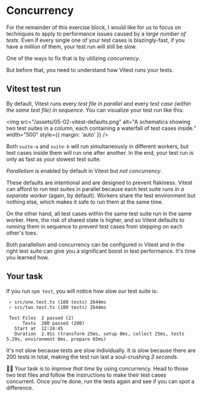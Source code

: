 # Concurrency

<EpicVideo url="https://www.epicweb.dev/workshops/advanced-vitest-patterns/performance/04-02-problem" />

For the remainder of this exercise block, I would like for us to focus on techniques to apply to performance issues caused by a _large number of tests_. Even if every single one of your test cases is blazingly-fast, if you have a million of them, your test run will still be slow.

One of the ways to fix that is by utilizing _concurrency_.

But before that, you need to understand how Vitest runs your tests.

## Vitest test run

By default, Vitest runs every _test file in parallel_ and every _test case (within the same test file) in sequence_. You can visualize your test run like this:

<img
	src="/assets/05-02-vitest-defaults.png"
	alt="A schematics showing two test suites in a column, each containing a waterfall of test cases inside."
	width="500"
	style={{ margin: 'auto' }}
/>

Both `suite-a` and `suite-b` will run simultaneously in different workers, but test cases inside them will run one after another. In the end, your test run is only as fast as your slowest test suite.

<callout-info>_Parallelism_ is enabled by default in Vitest but _not concurrency_.</callout-info>

These defaults are intentional and are designed to prevent flakiness. Vitest can afford to run test suites in parallel because each test suite _runs in a separate worker_ (again, by default). Workers share the test environment but nothing else, which makes it safe to run them at the same time.

On the other hand, all test cases within the same test suite run in the same worker. Here, the risk of shared state is higher, and so Vitest defaults to running them in sequence to prevent test cases from stepping on each other's toes.

Both parallelism and concurrency can be configured in Vitest and in the right test suite can give you a significant boost in test performance. It's time you learned how.

## Your task

If you run `npm test`, you will notice how slow our test suite is:

```
 ✓ src/one.test.ts (100 tests) 2644ms
 ✓ src/two.test.ts (100 tests) 2644ms

 Test Files  2 passed (2)
      Tests  200 passed (200)
   Start at  12:24:45
   Duration  2.91s (transform 25ms, setup 0ms, collect 25ms, tests 5.29s, environment 0ms, prepare 65ms)
```

It's not slow because tests are slow individually. It is slow because there are 200 tests in total, making the test run last a soul-crushing _3 seconds_.

👨‍💼 Your task is to _improve that time_ by using concurrency. Head to those two test files and follow the instructions to make their test cases concurrent. Once you're done, run the tests again and see if you can spot a difference.
